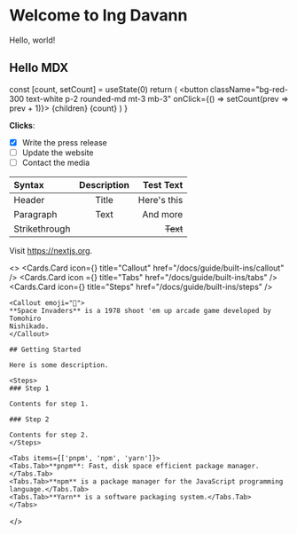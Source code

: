# Welcome to Ing Davann
 
Hello, world!

## Hello MDX
 
 
  const [count, setCount] = useState(0)
  return (
    <button className="bg-red-300 text-white p-2 rounded-md mt-3 mb-3" onClick={() => setCount(prev => prev + 1)}>
      {children}
      {count}
    </button>
  )
}
 
<Counter>**Clicks**: </Counter>

[//]: # (This is task list)

- [x] Write the press release
- [ ] Update the website
- [ ] Contact the media

[//]: # (This is tables)

| Syntax        | Description |   Test Text | 
| :------------ | :---------: | ----------: | 
| Header        |    Title    | Here's this |
| Paragraph     |    Text     |    And more |
| Strikethrough |             |    ~~Text~~ |


Visit https://nextjs.org.


<>
    <Cards>
    <Cards.Card
        icon={<CiWarning />}
        title="Callout"
        href="/docs/guide/built-ins/callout"
    />
    <Cards.Card
        icon ={<TiTabsOutline />}
        title="Tabs"
        href="/docs/guide/built-ins/tabs"
    />
    <Cards.Card
        icon={<TbCircleNumber1Filled />}
        title="Steps"
        href="/docs/guide/built-ins/steps"
    />
    </Cards>

    <Callout emoji="👾">
    **Space Invaders** is a 1978 shoot 'em up arcade game developed by Tomohiro
    Nishikado.
    </Callout>

    ## Getting Started
 
    Here is some description.
    
    <Steps>
    ### Step 1
    
    Contents for step 1.
    
    ### Step 2
    
    Contents for step 2.
    </Steps>

    <Tabs items={['pnpm', 'npm', 'yarn']}>
    <Tabs.Tab>**pnpm**: Fast, disk space efficient package manager.</Tabs.Tab>
    <Tabs.Tab>**npm** is a package manager for the JavaScript programming language.</Tabs.Tab>
    <Tabs.Tab>**Yarn** is a software packaging system.</Tabs.Tab>
    </Tabs>
</>





